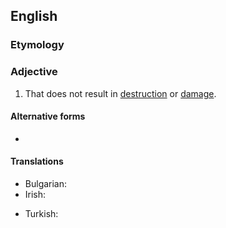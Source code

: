 ==English==

===Etymology===
{{prefix|en|non|destructive}}

===Adjective===
{{en-adj|-}}

# That does not result in [[destruction]] or [[damage]].

====Alternative forms====
* {{l|en|non-destructive}}

====Translations====
{{trans-top|that does not result in destruction or damage}}
* Bulgarian: {{t|bg|неразрушителен}}
* Irish: {{t|ga|neamhlotmhar}}
{{trans-mid}}
* Turkish: {{t+|tr|zararsız}}
{{trans-bottom}}